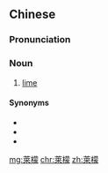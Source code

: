 {{also|莱檬}}
==Chinese==
{{zh-forms|s=莱檬|alt=來檬}}

===Pronunciation===
{{zh-pron
|m=láiméng
|c=loi4 mung1
|cat=n
}}

===Noun===
{{zh-noun}}

# [[lime]] {{gloss|fruit}}

====Synonyms====
* {{zh-l|萊姆}}
* {{zh-l|青檸}}
* {{zh-l|酸橙}}

{{zh-cat|Fruits}}

[[mg:萊檬]]
[[chr:萊檬]]
[[zh:萊檬]]
